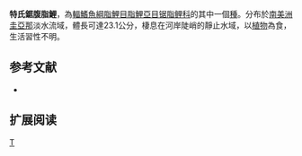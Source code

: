 {{Speciesbox 
| genus = Myleus
| species = ternetzi
| status = NE
| status_system = IUCN3.1
| authority =  [[Norman|Norman]], 1929
| synonyms = *''Paramyloplus ternetzi''<br /><small>Norman, 1929</small>
*''Myloplus ternetzi''<br /><small>Norman, 1929</small>
}}
'''特氏鋸腹脂鯉'''，為[[輻鰭魚綱|輻鰭魚綱]][[脂鯉目|脂鯉目]][[脂鯉亞目|脂鯉亞目]][[锯脂鲤科|锯脂鲤科]]的其中一個[[種|種]]。分布於[[南美洲|南美洲]][[圭亞那|圭亞那]]淡水流域，體長可達23.1公分，棲息在河岸陡峭的靜止水域，以[[植物|植物]]為食，生活習性不明。

==参考文献==
{{refbegin}}
*{{FishBase_species|genus=Myleus|species=ternetzi|year=2014|month=1}}
{{refend}}

== 扩展阅读 ==
{{refbegin}}
{{wikispecies-inline|Myleus ternetzi|特氏鋸腹脂鯉}}
{{refend}}

{{Taxonbar|from=Q5624502}}

[[Category:鋸腹脂鯉屬|T]]


{{魚類小作品}}